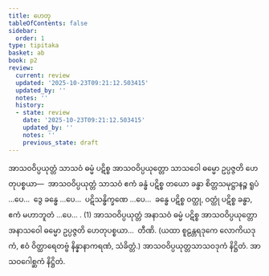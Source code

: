 ```yaml
---
title: ဟေတု
tableOfContents: false
sidebar:
  order: 1
type: tipitaka
basket: ab
book: p2
review:
  current: review
  updated: '2025-10-23T09:21:12.503415'
  updated_by: ''
  notes: ''
  history:
  - state: review
    date: '2025-10-23T09:21:12.503415'
    updated_by: ''
    notes: ''
    previous_state: draft
---
```



<ReviewStatus review={frontmatter.review} showDetails={true} />

<HypothesisAnnotation frontmatter={frontmatter} />

<DynamicBreadcrumb />

<Division number="131" book="p2" e="ch" v="38" p="134">

<Paragraph number="1317" book="p2">
အာသဝဝိပ္ပယုတ္တံ သာသဝံ ဓမ္မံ ပဋိစ္စ အာသဝဝိပ္ပယုတ္တော သာသဝေါ ဓမ္မော ဥပ္ပဇ္ဇတိ ဟေတုပစ္စယာ—  အာသဝဝိပ္ပယုတ္တံ သာသဝံ ဧကံ ခန္ဓံ ပဋိစ္စ တယော ခန္ဓာ စိတ္တသမုဋ္ဌာနဉ္စ ရူပံ …ပေ…  ဒွေ ခန္ဓေ …ပေ…  ပဋိသန္ဓိက္ခဏေ …ပေ…  ခန္ဓေ ပဋိစ္စ ဝတ္ထု, ဝတ္ထုံ ပဋိစ္စ ခန္ဓာ, ဧကံ မဟာဘူတံ …ပေ… . (1)
</Paragraph>

<Paragraph number="1318" book="p2">
အာသဝဝိပ္ပယုတ္တံ အနာသဝံ ဓမ္မံ ပဋိစ္စ အာသဝဝိပ္ပယုတ္တော အနာသဝေါ ဓမ္မော ဥပ္ပဇ္ဇတိ ဟေတုပစ္စယာ…  တီဏိ.
</Paragraph>

<Paragraph number="1319" book="p2">
(ယထာ စူဠန္တရဒုကေ လောကိယဒုကံ, ဧဝံ ဝိတ္ထာရေတဗ္ဗံ နိန္နာနာကရဏံ, သံခိတ္တံ.)

</Paragraph>
</Division>

<Paragraph number="1320" type="center" book="p2">
အာသဝဝိပ္ပယုတ္တသာသဝဒုကံ နိဋ္ဌိတံ.



</Paragraph>

<Paragraph number="1321" type="center" book="p2">
အာသဝဂေါစ္ဆကံ နိဋ္ဌိတံ.
</Paragraph>
